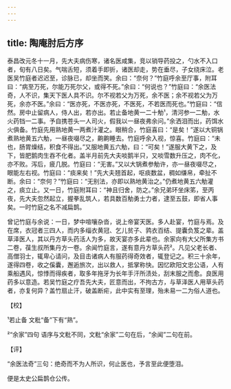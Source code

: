 ```yaml
---
---
---
```

title: 陶庵肘后方序
---







泰昌改元冬十一月，先大夫病伤寒，诸名医咸集，竞以销导药投之，勺水不入口者，旬有八日矣。气喘舌短，须着手即折，诸医却走，势在垂尽，子女绕床泣。老医吴竹庭者迟迟至，诊脉已，却坐而笑。余曰：“奈何？”竹庭呼余至厅事，附耳曰：“病至万死，尔能万死尔父，或得不死。”余曰：“何说也？”竹庭曰：“余医法奇，人不识，集天下医人具不识。尔不视若父为万死，余不医；余不视若父为万死，余亦不医。”余曰：“医亦死，不医亦死，不医死，不若医而死也。”竹庭曰：“信然。房中止留病人，侍人出，若亦出。若止备地黄一二十觔¹，清河参一二觔，水火药铛一二事。予自携苍头一人司火，假我以一昼夜弗余问。”余洒泪而出，药饵水火俱备。竹庭先用熟地黄一两煮汁灌之。眼稍合，竹庭喜曰：“是矣！”遂以大铜锅煮熟地黄五六觔，一昼夜啜尽之，齁齁睡去。竹庭呼余入视，惊喜。竹庭曰：“未也，肠胃燥结，积食不得出。”又服地黄五六觔，曰：“可矣！”遂服大黄下之，及下，皆肥鹅肉生吞不化者。盖半月前先大夫啖鹅半只，又啖雪数升压之，肉不化，亦不败。泻后，疲几脱。竹庭曰：“无害。”又以大锅煮参觔许，亦一昼夜啜尽之，眼能左右视。竹庭曰：“痰来矣！”先大夫翘首起，呕痰数盆，稠如缣帛，牵扯不断。余曰：“奈何？”竹庭曰：“无别法，亦即以熟地黄治之。”仍煮地黄五六觔灌之，痰立止。又一日，竹庭附耳曰：“神且归舍，防之。”余兄弟环坐床笫，至丙夜，先大夫忽然起立，握拳乱筑人，若具数百觔勇士力者，逮至五鼓，即省人事矣。一时竹庭之名不减扁鹊。

曾记竹庭与余说：一日，梦中喧嚷杂沓，说上帝宴天医。多人赴宴，竹庭与焉。及在席，衣冠者三四人，而内多缁衣黄冠、乞儿贫子、鹑衣百结、提囊负笈之辈。盖草泽医人，其以丹方草头药活人为多，故天宴亦多此辈也。余家向有大父所集方书二卷，葆生叔所集丹方一卷。余闻竹庭言，遂有意丹方草头药²。凡见父老长者、高僧羽士，辄卑心请问，及目击诸病人有服药得奇效者，辄登记之。积三十余年，遂得四卷，收之傒囊，邂逅旅次，出以救人，抵掌称快。因忆欧阳文忠公语，人有乘船遇风，惊悸而得疾者，取多年拖牙为长年手汗所渍处，刮末服之而愈。良医用药多以意造。若吴竹庭之疗吾先大夫，匠意而出，不拘古方，与草泽医人用草头药者，亦复何异？盖竹扇止汗，破盖断疟，此中实有至理，殆未易一二为俗人道也。

【校】

¹若止备 文粃“备”下有“熟”。

²“余家”四句 语序与文粃不同，文粃“余家”二句在后，“余闻”二句在前。

【评】

“余医法奇”三句：绝奇而不为人所识，何止医也，予言至此便堕泪。

便是太史公扁鹊仓公传。